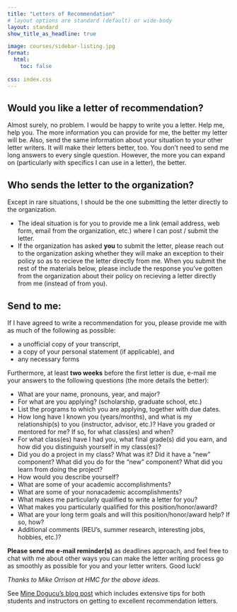 ```yaml
---
title: "Letters of Recommendation"
# layout options are standard (default) or wide-body
layout: standard
show_title_as_headline: true

image: courses/sidebar-listing.jpg
format:
  html: 
    toc: false
  
css: index.css
---
```




## Would you like a letter of recommendation? 

Almost surely, no problem.  I would be happy to write you a letter.  Help me, help you.  The more information you can provide for me, the better my letter will be.  Also, send the same information about your situation to your other letter writers.  It will make their letters better, too.  You don't need to send me long answers to every single question.  However, the more you can expand on (particularly with specifics I can use in a letter), the better.
    
## Who sends the letter to the organization? 
Except in rare situations, I should be the one submitting the letter directly to the organization.

* The ideal situation is for you to provide me a link (email address, web form, email from the organization, etc.) where I can post / submit the letter. 
* If the organization has asked <b>you</b> to submit the letter, please reach out to the organization asking whether they will make an exception to their policy so as to recieve the letter directly from me.  When you submit the rest of the materials below, please include the response you've gotten from the organization about their policy on recieving a letter directly from me (instead of from you). 

    
## Send to me: 
If I have agreed to write a recommendation for you, please provide me with as much of the following as possible:

* a unofficial copy of your transcript, 
* a copy of your personal statement (if applicable), and 
* any necessary forms 

Furthermore, at least <strong>two weeks</strong> before the first letter is due, e-mail me your answers to the following questions (the more details the better):  

* What are your name, pronouns, year, and major? 
* For what are you applying? (scholarship, graduate school, etc.) 
* List the programs to which you are applying, together with due dates. 
* How long have I known you (years/months), and what is my relationship(s) to you (instructor, advisor, etc.)? Have you graded or mentored for me? If so, for what class(es) and when? 
* For what class(es) have I had you, what final grade(s) did you earn, and how did you distinguish yourself in my class(es)? 
* Did you do a project in my class?  What was it?  Did it have a "new" component?  What did you do for the "new" component?  What did you learn from doing the project?
* How would you describe yourself? 
* What are some of your academic accomplishments? 
* What are some of your nonacademic accomplishments? 
* What makes me particularly qualified to write a letter for you? 
* What makes you particularly qualified for this position/honor/award? 
* What are your long term goals and will this position/honor/award help? If so, how? 
* Additional comments (REU's, summer research, interesting jobs, hobbies, etc.)? 

**Please send me e-mail reminder(s)** as deadlines approach, and feel free to chat with me about other ways you can make the letter writing process go as smoothly as possible for you and your letter writers. Good luck!

*Thanks to Mike Orrison at HMC for the above ideas.*

See <a href = "https://www.datapedagogy.com/posts/2023-07-19-tips-rec-letters/" target = "_blank">Mine Dogucu's blog post</a> which includes extensive tips for both students and instructors on getting to excellent recommendation letters.
